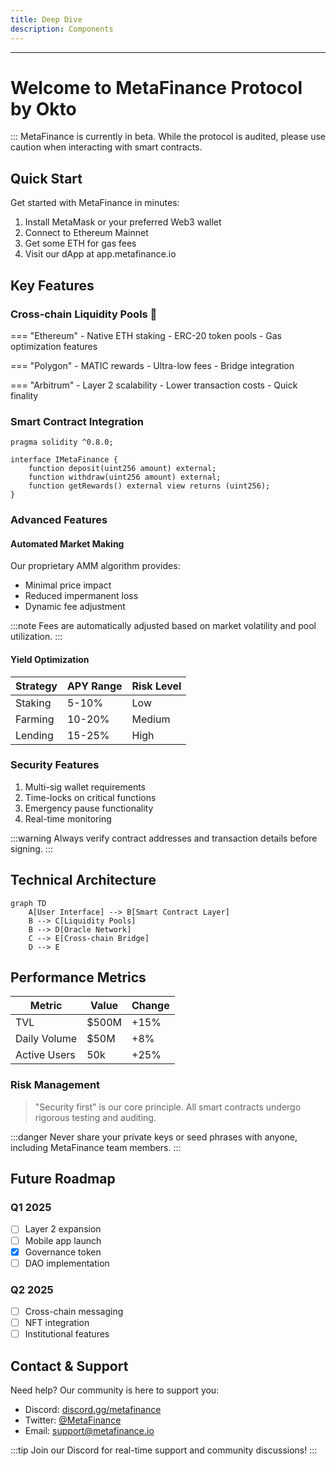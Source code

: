 ```yaml
---
title: Deep Dive
description: Components
---
```


---
# Welcome to MetaFinance Protocol by Okto

:::
MetaFinance is currently in beta. While the protocol is audited, please use caution when interacting with smart contracts.





## Quick Start

Get started with MetaFinance in minutes:

1. Install MetaMask or your preferred Web3 wallet
2. Connect to Ethereum Mainnet
3. Get some ETH for gas fees
4. Visit our dApp at app.metafinance.io

## Key Features

### Cross-chain Liquidity Pools 🌊

=== "Ethereum"
    - Native ETH staking
    - ERC-20 token pools
    - Gas optimization features

=== "Polygon"
    - MATIC rewards
    - Ultra-low fees
    - Bridge integration

=== "Arbitrum"
    - Layer 2 scalability
    - Lower transaction costs
    - Quick finality

### Smart Contract Integration

```solidity title="MetaFinance.sol"
pragma solidity ^0.8.0;

interface IMetaFinance {
    function deposit(uint256 amount) external;
    function withdraw(uint256 amount) external;
    function getRewards() external view returns (uint256);
}
```

### Advanced Features

#### Automated Market Making

Our proprietary AMM algorithm provides:

- Minimal price impact
- Reduced impermanent loss
- Dynamic fee adjustment

:::note
Fees are automatically adjusted based on market volatility and pool utilization.
:::

#### Yield Optimization

| Strategy | APY Range | Risk Level |
|----------|-----------|------------|
| Staking  | 5-10%     | Low        |
| Farming  | 10-20%    | Medium     |
| Lending  | 15-25%    | High       |

### Security Features

1. Multi-sig wallet requirements
2. Time-locks on critical functions
3. Emergency pause functionality
4. Real-time monitoring

:::warning
Always verify contract addresses and transaction details before signing.
:::

## Technical Architecture

```mermaid
graph TD
    A[User Interface] --> B[Smart Contract Layer]
    B --> C[Liquidity Pools]
    B --> D[Oracle Network]
    C --> E[Cross-chain Bridge]
    D --> E
```

## Performance Metrics

| Metric | Value | Change |
|--------|-------|--------|
| TVL    | $500M | +15%   |
| Daily Volume | $50M | +8% |
| Active Users | 50k | +25% |

### Risk Management

> "Security first" is our core principle. All smart contracts undergo rigorous testing and auditing.

:::danger
Never share your private keys or seed phrases with anyone, including MetaFinance team members.
:::

## Future Roadmap

### Q1 2025
- [ ] Layer 2 expansion
- [ ] Mobile app launch
- [x] Governance token
- [ ] DAO implementation

### Q2 2025
- [ ] Cross-chain messaging
- [ ] NFT integration
- [ ] Institutional features

## Contact & Support

Need help? Our community is here to support you:

- Discord: [discord.gg/metafinance](https://discord.gg/metafinance)
- Twitter: [@MetaFinance](https://twitter.com/metafinance)
- Email: support@metafinance.io

:::tip
Join our Discord for real-time support and community discussions!
:::